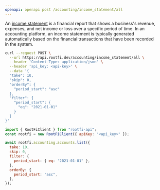 ```yaml
---
openapi: openapi post /accounting/income_statement/all
---
```


An [income statement](https://docs.rootfi.dev/api-reference/income-statements/overview) is a financial report that shows a business's revenue, expenses, and net income or loss over a specific period of time. In an accounting platform, an income statement is typically generated automatically based on the financial transactions that have been recorded in the system.

<RequestExample>

```bash cURL
curl --request POST \
  --url https://api.rootfi.dev/accounting/income_statement/all \
  --header 'Content-Type: application/json' \
  --header 'api_key: <api-key>' \
  --data '{
  "take": 10,
  "skip": 0,
  "orderBy": {
    "period_start": "asc"
  },
  "filter": {
    "period_start": {
      "eq": "2021-01-01"
    }
  }
}'
```

```javascript NodeJS
import { RootFiClient } from "rootfi-api";
const rootfi = new RootFiClient({ apiKey: "<api_key>" });

await rootfi.accounting.accounts.list({
  take: 10,
  skip: 0,
  filter: {
    period_start: { eq: "2021-01-01" },
  },
  orderBy: {
    period_start: "asc",
  },
});
```

</RequestExample>
